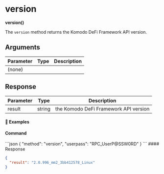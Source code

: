 
# version

**version()**

The `version` method returns the Komodo DeFi Framework API version.

## Arguments

| Parameter | Type | Description |
| --------- | ---- | ----------- |
| (none)    |      |             |

## Response

| Parameter | Type   | Description                           |
| --------- | ------ | ------------------------------------- |
| result    | string | the Komodo DeFi Framework API version |

#### 📌 Examples

#### Command

<CodeGroup title="" tag="POST" label="version" mm2MethodDecorate="true">
  ```json
  {
    "method": "version",
    "userpass": "RPC_UserP@SSW0RD"
  }
  ```
</CodeGroup>

<CollapsibleSection expandedText="Hide Response" collapsedText="Show Response">
  #### Response

  ```json
  {
    "result": "2.0.996_mm2_3bb412578_Linux"
  }
  ```
</CollapsibleSection>
